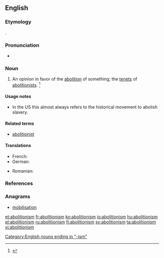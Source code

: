 ==English==
{{wikipedia}}

===Etymology===
{{suffix|abolition|ism}}.

===Pronunciation===
* {{a|US}} {{IPA|/ˌæb.əˈlɪʃ.əˌnɪz.m̩/}}

===Noun===
{{en-noun}}

# An opinion in favor of the [[abolition]] of something; the [[tenet]]s of [[abolitionist]]s. {{defdate|First attested in the early 19<sup>th</sup> century.}}<ref name=SOED>{{reference-book | last =| first = | authorlink =  | coauthors =  | editor =Brown, Lesley  | others =  | title = The Shorter Oxford English Dictionary | origdate =  | origyear = 1933| origmonth =  | url =  | format =  | accessdate =  | accessyear =  | accessmonth =  | edition = 5th | date =  | year =2003| month =  | publisher =Oxford University Press  | location =Oxford, UK | language =  | id =  | doi = | isbn =978-0-19-860575-7 | lccn = | ol = | pages =6| chapter =  | chapterurl =  | quote =}}</ref>

====Usage notes====
* In the US this almost always refers to the historical movement to abolish slavery.

====Related terms====
* [[abolitionist]]

====Translations====
{{trans-top|opinion in favor of the abolition of something}}
* French: {{t+|fr|abolitionnisme|m}}
* German: {{t-|de|Abolitionismus}}
{{trans-mid}}
* Romanian: {{t+|ro|aboliționism}}
{{trans-bottom}}

===References===
<references/>

===Anagrams===
* [[mobilisation#English|mobilisation]]

[[Category:English nouns ending in "-ism"]]

[[et:abolitionism]]
[[fr:abolitionism]]
[[ko:abolitionism]]
[[io:abolitionism]]
[[hu:abolitionism]]
[[pl:abolitionism]]
[[ru:abolitionism]]
[[fi:abolitionism]]
[[sv:abolitionism]]
[[ta:abolitionism]]
[[vi:abolitionism]]